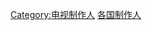 {{Commons category|Television producers by country}}
{{Categories by country|nocat}}

[[Category:电视制作人|Category:电视制作人]]
[[Category:各国制作人|]]
